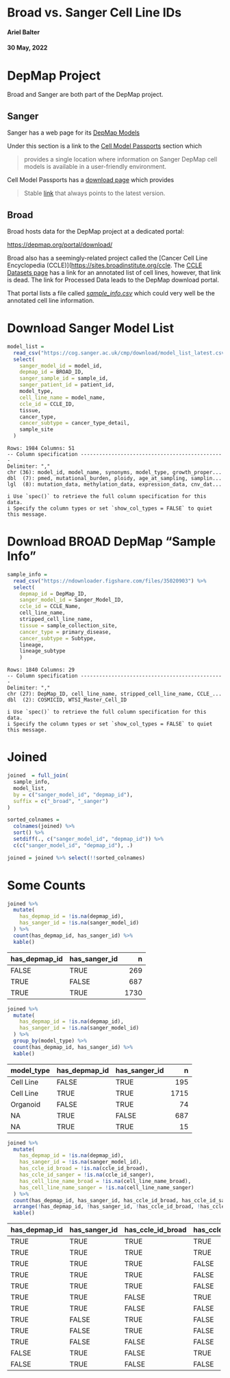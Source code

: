 # Broad vs. Sanger Cell Line IDs

#### Ariel Balter

#### 30 May, 2022 

# DepMap Project

Broad and Sanger are both part of the DepMap project.

## Sanger

Sanger has a web page for its [DepMap
Models](https://depmap.sanger.ac.uk/programmes/#models)

Under this section is a link to the [Cell Model
Passports](https://cellmodelpassports.sanger.ac.uk/) section which

> provides a single location where information on Sanger DepMap cell
> models is available in a user-friendly environment.

Cell Model Passports has a [download
page](https://cellmodelpassports.sanger.ac.uk/downloads) which provides

> Stable
> [link](https://cog.sanger.ac.uk/cmp/download/model_list_latest.csv.gz)
> that always points to the latest version.

## Broad

Broad hosts data for the DepMap project at a dedicated portal:

<https://depmap.org/portal/download/>

Broad also has a seemingly-related project called the \[Cancer Cell Line
Encyclopedia (CCLE)\](<https://sites.broadinstitute.org/ccle>. The [CCLE
Datasets page](https://sites.broadinstitute.org/ccle/datasets) has a
link for an annotated list of cell lines, however, that link is dead.
The link for Processed Data leads to the DepMap download portal.

That portal lists a file called
[*sample_info.csv*](https://ndownloader.figshare.com/files/35020903)
which could very well be the annotated cell line information.

# Download Sanger Model List

``` r
model_list = 
  read_csv("https://cog.sanger.ac.uk/cmp/download/model_list_latest.csv.gz") %>% 
  select(
    sanger_model_id = model_id,
    depmap_id = BROAD_ID,
    sanger_sample_id = sample_id,
    sanger_patient_id = patient_id,
    model_type,
    cell_line_name = model_name,
    ccle_id = CCLE_ID,
    tissue,
    cancer_type,
    cancer_subtype = cancer_type_detail,
    sample_site
  )
```

    Rows: 1984 Columns: 51
    -- Column specification -----------------------------------------------
    Delimiter: ","
    chr (36): model_id, model_name, synonyms, model_type, growth_proper...
    dbl  (7): pmed, mutational_burden, ploidy, age_at_sampling, samplin...
    lgl  (8): mutation_data, methylation_data, expression_data, cnv_dat...

    i Use `spec()` to retrieve the full column specification for this data.
    i Specify the column types or set `show_col_types = FALSE` to quiet this message.

# Download BROAD DepMap "Sample Info"

``` r
sample_info = 
  read_csv("https://ndownloader.figshare.com/files/35020903") %>% 
  select(
    depmap_id = DepMap_ID,
    sanger_model_id = Sanger_Model_ID,
    ccle_id = CCLE_Name,
    cell_line_name,
    stripped_cell_line_name,
    tissue = sample_collection_site,
    cancer_type = primary_disease,
    cancer_subtype = Subtype,
    lineage,
    lineage_subtype
    )
```

    Rows: 1840 Columns: 29
    -- Column specification -----------------------------------------------
    Delimiter: ","
    chr (27): DepMap_ID, cell_line_name, stripped_cell_line_name, CCLE_...
    dbl  (2): COSMICID, WTSI_Master_Cell_ID

    i Use `spec()` to retrieve the full column specification for this data.
    i Specify the column types or set `show_col_types = FALSE` to quiet this message.


# Joined

``` r
joined  = full_join(
  sample_info,
  model_list,
  by = c("sanger_model_id", "depmap_id"),
  suffix = c("_broad", "_sanger")
)

sorted_colnames = 
  colnames(joined) %>% 
  sort() %>% 
  setdiff(., c("sanger_model_id", "depmap_id")) %>% 
  c(c("sanger_model_id", "depmap_id"), .)

joined = joined %>% select(!!sorted_colnames)
```

# Some Counts

``` r
joined %>% 
  mutate(
    has_depmap_id = !is.na(depmap_id),
    has_sanger_id = !is.na(sanger_model_id)
  ) %>% 
  count(has_depmap_id, has_sanger_id) %>% 
  kable()
```

  has_depmap_id   has_sanger_id        n
  --------------- --------------- ------
  FALSE           TRUE               269
  TRUE            FALSE              687
  TRUE            TRUE              1730

``` r
joined %>% 
  mutate(
    has_depmap_id = !is.na(depmap_id),
    has_sanger_id = !is.na(sanger_model_id)
  ) %>% 
  group_by(model_type) %>% 
  count(has_depmap_id, has_sanger_id) %>% 
  kable()
```

  model_type   has_depmap_id   has_sanger_id        n
  ------------ --------------- --------------- ------
  Cell Line    FALSE           TRUE               195
  Cell Line    TRUE            TRUE              1715
  Organoid     FALSE           TRUE                74
  NA           TRUE            FALSE              687
  NA           TRUE            TRUE                15

``` r
joined %>% 
  mutate(
    has_depmap_id = !is.na(depmap_id),
    has_sanger_id = !is.na(sanger_model_id),
    has_ccle_id_broad = !is.na(ccle_id_broad),
    has_ccle_id_sanger = !is.na(ccle_id_sanger),
    has_cell_line_name_broad = !is.na(cell_line_name_broad),
    has_cell_line_name_sanger = !is.na(cell_line_name_sanger)
  ) %>% 
  count(has_depmap_id, has_sanger_id, has_ccle_id_broad, has_ccle_id_sanger, has_cell_line_name_broad, has_cell_line_name_sanger) %>% 
  arrange(!has_depmap_id, !has_sanger_id, !has_ccle_id_broad, !has_ccle_id_sanger, !has_cell_line_name_broad, !has_cell_line_name_sanger) %>% 
  kable()
```

  --------------------------------------------------------------------------------------------------------------------------------------
  has_depmap_id   has_sanger_id   has_ccle_id_broad   has_ccle_id_sanger   has_cell_line_name_broad   has_cell_line_name_sanger        n
  --------------- --------------- ------------------- -------------------- -------------------------- --------------------------- ------
  TRUE            TRUE            TRUE                TRUE                 TRUE                       TRUE                          1108

  TRUE            TRUE            TRUE                TRUE                 FALSE                      TRUE                            28

  TRUE            TRUE            TRUE                FALSE                TRUE                       TRUE                             2

  TRUE            TRUE            TRUE                FALSE                TRUE                       FALSE                           14

  TRUE            TRUE            TRUE                FALSE                FALSE                      FALSE                            1

  TRUE            TRUE            FALSE               TRUE                 FALSE                      TRUE                           575

  TRUE            TRUE            FALSE               FALSE                FALSE                      TRUE                             2

  TRUE            FALSE           TRUE                FALSE                TRUE                       FALSE                          620

  TRUE            FALSE           TRUE                FALSE                FALSE                      FALSE                           63

  TRUE            FALSE           FALSE               FALSE                TRUE                       FALSE                            4

  FALSE           TRUE            FALSE               TRUE                 FALSE                      TRUE                             1

  FALSE           TRUE            FALSE               FALSE                FALSE                      TRUE                           268
  --------------------------------------------------------------------------------------------------------------------------------------

